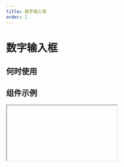 ```yaml
---
title: 数字输入框
order: 1
---
```


# 数字输入框

## 何时使用

## 组件示例

<Iframe url="https://www.aliwork.com/developer/number-field-v2?isRenderNav=false" />

## 组件属性

<!-- | 属性名 | 属性 code | 类型 | 数据示例 | 动态属性 | 备注 |
| :--- | :--- | :--- | :--- | :--- | :--- |
| 标题 | label | String | "标题" | 是 |  |
| 值 | fieldData | Object | {value: 1505894659813} | 是 |  |
| 标题位置 | labelAlign | String | "left" | 否 | 可选值："left", "top" |
| 标题宽度 | labelColSpan | Number | 4 | 否 |  |
| 标题偏移 | labelColOffset | Number  | 0 | 否 |  |
| 内容宽度 | wrapperColSpan | Number  | 0 | 否 |  |
| 内容偏移 | wrapperColOffset | Number  | 0 | 否 |  |
| 标题对齐 | labelTextAlign | String | "left" | 否 | 可选值："left", "right" |
| 提示文字 | placeholder | String | "请选择日期" | 是 |  |
| 描述信息 | extra | String | "这是一段描述信息" | 否 |  |
| 尺寸 | size | String | "small" | 否 | 可选值："small", "medium", "large" |
| 默认状态 | behavior | String | {fieldBehavior: "NORMAL"} | 是 | fieldBehavior 可选值："NORMAL", "DISABLED", "READONLY", "HIDDEN" |
| 类型 | extra | String | "normal" | 否 | 可选值："normal", "inline" |
| 步数 | step | number | 1 | 否 |  |
| 小数位数 | precision | Number | 0 | 否 |  |
| 可以输入 | editable | Bool | true | 否 |  |
| 校验 | validation | Array | [{type:"required"}] | 是 | 可选值：{type:"required"}, {type: "customValidate", message: "请选择今日之前的日期", param: "function validateRule(value) { return value <= new Date().getTime(); }"} |
| 值发生改变事件 | onChange | Function | function(value){ console.log(value); } | 否 |  | -->

<AttrTable dataSource={[
{
  attr: '标题', 
  code: 'label', 
  type: 'String', 
  demo: '标题', 
  dafault:'', 
  desc: ''
}, 
{
  attr: '值', 
  code: 'fieldData', 
  type: 'Object', 
  demo: '{value: 1505894659813}', 
  dafault:'', 
  desc: ''
}, 
{
  attr: '标题位置', 
  code: 'labelAlign', 
  type: 'String', 
  demo: '"left"', 
  dafault:'', 
  desc: '可选值："left", "top"'
}, 
{
  attr: '标题宽度', 
  code: 'labelColSpan', 
  type: 'Number', 
  demo: '4', 
  dafault:'', 
  desc: ''
}, 
{
  attr: '标题偏移', 
  code: 'labelColOffset', 
  type: 'Number', 
  demo: '0', 
  dafault:'', 
  desc: ''
}, 
{
  attr: '内容宽度', 
  code: 'wrapperColSpan', 
  type: 'Number', 
  demo: '0', 
  dafault:'', 
  desc: ''
}, 
{
  attr: '内容偏移', 
  code: 'wrapperColOffset', 
  type: 'Number', 
  demo: '0', 
  dafault:'', 
  desc: ''
}, 
{
  attr: '标题对齐', 
  code: 'labelTextAlign', 
  type: 'String', 
  demo: '"left"', 
  dafault:'', 
  desc: '可选值："left", "right"'
}, 
{
  attr: '提示文字', 
  code: 'placeholder', 
  type: 'String', 
  demo: '"请选择日期"', 
  dafault:'', 
  desc: ''
}, 
{
  attr: '描述信息', 
  code: 'extra', 
  type: 'String', 
  demo: '这是一段描述信息', 
  dafault:'', 
  desc: ''
}, 
{
  attr: '尺寸', 
  code: 'size', 
  type: 'String', 
  demo: '"small"', 
  dafault:'', 
  desc: '可选值："small", "medium", "large"'
}, 
{
  attr: '默认状态', 
  code: 'behavior', 
  type: 'String', 
  demo: '{fieldBehavior: "NORMAL"}', 
  dafault:'', 
  desc: 'fieldBehavior 可选值："NORMAL", "DISABLED", "READONLY", "HIDDEN"'
}, 
{
  attr: '类型', 
  code: 'extra', 
  type: 'String', 
  demo: '"normal"', 
  dafault:'', 
  desc: '可选值："normal", "inline" '
}, {
  attr: '步数', 
  code: 'step', 
  type: 'number', 
  demo: '1', 
  dafault:'', 
  desc: ''
}, {
  attr: '小数位数', 
  code: 'precision', 
  type: 'Number', 
  demo: '0 ', 
  dafault:'', 
  desc: ''
}, {
  attr: '可以输入', 
  code: 'editable', 
  type: 'Bool', 
  demo: 'true', 
  dafault:'', 
  desc: ''
}, {
  attr: '校验', 
  code: 'validation', 
  type: 'Array', 
  demo: '[{type:"required"}] ', 
  dafault:'', 
  desc: '可选值：{type:"required"}, {type: "customValidate", message: "请选择今日之前的日期", param: "function validateRule(value) { return value <= new Date().getTime(); }"}'
}, 
{
  attr: '值发生改变事件', 
  code: 'onChange', 
  type: 'Function', 
  demo: 'function(value){ console.log(value); }', 
  dafault:'', 
  desc: ''
}, 
]}
/>